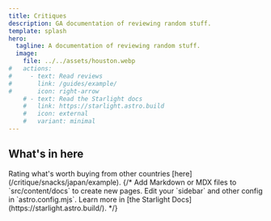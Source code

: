```yaml
---
title: Critiques
description: GA documentation of reviewing random stuff.
template: splash
hero:
  tagline: A documentation of reviewing random stuff.
  image:
    file: ../../assets/houston.webp
#   actions:
#     - text: Read reviews
#       link: /guides/example/
#       icon: right-arrow	
    # - text: Read the Starlight docs
    #   link: https://starlight.astro.build
    #   icon: external
    #   variant: minimal
---
```



## What's in here

<CardGrid stagger>
	<Card title="Souvenir snacks" icon="open-book">
		Rating what's worth buying from other countries [here](/critique/snacks/japan/example).
	</Card>
	{/* <Card title="Add new content" icon="add-document">
		Add Markdown or MDX files to `src/content/docs` to create new pages.
	</Card>
	<Card title="Configure your site" icon="setting">
		Edit your `sidebar` and other config in `astro.config.mjs`.
	</Card>
	<Card title="Read the docs" icon="open-book">
		Learn more in [the Starlight Docs](https://starlight.astro.build/).
	</Card> */}
</CardGrid>
